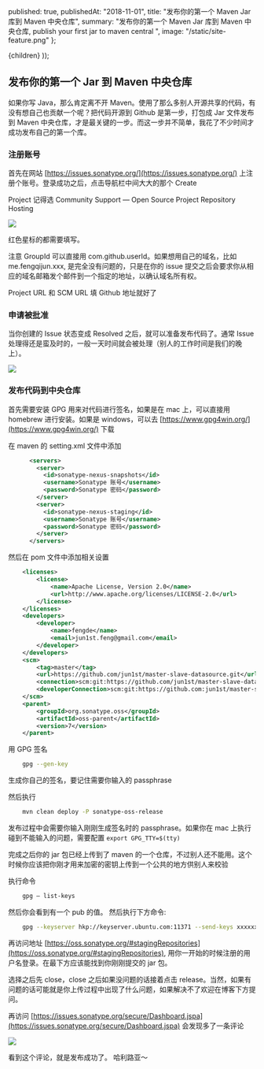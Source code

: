 
  published: true,
  publishedAt: "2018-11-01",
  title: "发布你的第一个 Maven Jar 库到 Maven 中央仓库",
  summary:
    "发布你的第一个 Maven Jar 库到 Maven 中央仓库, publish your first jar to maven central ",
  image: "/static/site-feature.png"
};

  <BlogPost path={router.pathname} meta={meta}>
    {children}
  </BlogPost>
));

## 发布你的第一个 Jar 到 Maven 中央仓库

如果你写 Java，那么肯定离不开 Maven。使用了那么多别人开源共享的代码，有没有想自己也贡献一个呢？把代码开源到 Github 是第一步，打包成 Jar
文件发布到 Maven 中央仓库，才是最关键的一步。而这一步并不简单，我花了不少时间才成功发布自己的第一个库。

### 注册账号

首先在网站 [https://issues.sonatype.org/](https://issues.sonatype.org/)
上注册个账号。登录成功之后，点击导航栏中间大大的那个 Create

Project 记得选 Community Support — Open Source Project Repository Hosting

![](https://cdn-images-1.medium.com/max/1600/1*9_RxeT0uDEd6IGfM0LCCQA.png)

红色星标的都需要填写。

注意 GroupId 可以直接用 com.github.userId。如果想用自己的域名，比如 me.fengqijun.xxx, 是完全没有问题的，只是在你的
issue 提交之后会要求你从相应的域名邮箱发个邮件到一个指定的地址，以确认域名所有权。

Project URL 和 SCM URL 填 Github 地址就好了

### 申请被批准

当你创建的 Issue 状态变成 Resolved 之后，就可以准备发布代码了。通常 Issue
处理得还是蛮及时的，一般一天时间就会被处理（别人的工作时间是我们的晚上）。

![](https://cdn-images-1.medium.com/max/1600/1*z7njcEGzT0E2nGTcwKxrWg.png)

### 发布代码到中央仓库

首先需要安装 GPG 用来对代码进行签名，如果是在 mac 上，可以直接用 homebrew 进行安装。如果是 windows，可以去
[https://www.gpg4win.org/](https://www.gpg4win.org/) 下载

在 maven 的 setting.xml 文件中添加

```xml
      <servers>
        <server>
          <id>sonatype-nexus-snapshots</id>
          <username>Sonatype 账号</username>
          <password>Sonatype 密码</password>
        </server>
        <server>
          <id>sonatype-nexus-staging</id>
          <username>Sonatype 账号</username>
          <password>Sonatype 密码</password>
        </server>
      </servers>
```

然后在 pom 文件中添加相关设置

```xml
    <licenses>
        <license>
            <name>Apache License, Version 2.0</name>
            <url>http://www.apache.org/licenses/LICENSE-2.0</url>
        </license>
    </licenses>
    <developers>
        <developer>
            <name>fengde</name>
            <email>jun1st.feng@gmail.com</email>
        </developer>
    </developers>
    <scm>
        <tag>master</tag>
        <url>https://github.com/jun1st/master-slave-datasource.git</url>
        <connection>scm:git:https://github.com/jun1st/master-slave-datasource.git</connection>
        <developerConnection>scm:git:https://github.com:jun1st/master-slave-datasource.git</developerConnection>
    </scm>
    <parent>
        <groupId>org.sonatype.oss</groupId>
        <artifactId>oss-parent</artifactId>
        <version>7</version>
    </parent>
```

用 GPG 签名

```bash
    gpg --gen-key
```

生成你自己的签名，要记住需要你输入的 passphrase

然后执行

```bash
    mvn clean deploy -P sonatype-oss-release
```

发布过程中会需要你输入刚刚生成签名时的 passphrase。如果你在 mac 上执行碰到不能输入的问题，需要配置 `export GPG_TTY=$(tty)`

完成之后你的 jar 包已经上传到了 maven 的一个仓库，不过别人还不能用。这个时候你应该把你刚才用来加密的密钥上传到一个公共的地方供别人来校验

执行命令

```bash
    gpg — list-keys
```

然后你会看到有一个 pub 的值。 然后执行下方命令:

```bash
    gpg --keyserver hkp://keyserver.ubuntu.com:11371 --send-keys xxxxxxx
```

再访问地址
[https://oss.sonatype.org/#stagingRepositories](https://oss.sonatype.org/#stagingRepositories),
用你一开始的时候注册的用户名登录。在最下方应该能找到你刚刚提交的 jar 包。

选择之后先 close，close 之后如果没问题的话接着点击 release。当然，如果有问题的话可能就是你上传过程中出现了什么问题，如果解决不了欢迎在博客下方提问。

再访问
[https://issues.sonatype.org/secure/Dashboard.jspa](https://issues.sonatype.org/secure/Dashboard.jspa)
会发现多了一条评论

![](https://cdn-images-1.medium.com/max/1600/1*9bHUuauE1aei4IctzPEN5A.png)

看到这个评论，就是发布成功了。 哈利路亚～
